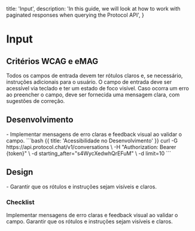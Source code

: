 
  title: 'Input',
  description:
    'In this guide, we will look at how to work with paginated responses when querying the Protocol API',
}

# Input

## Critérios WCAG e eMAG
<Properties fullWidth>
  <Property name="WCAG 1.1.1 / 3.3.2 / eMAG Diretriz 6" type="Rótulos visíveis e instruções">
    Todos os campos de entrada devem ter rótulos claros e, se necessário, instruções adicionais para o usuário.
  </Property>
  <Property name="WCAG 2.1.1 / eMAG Diretriz 5" type="Navegabilidade por teclado">
    O campo de entrada deve ser acessível via teclado e ter um estado de foco visível.
  </Property>
  <Property name="WCAG 3.3.3 / eMAG Diretriz 6" type="Erro e validação">
    Caso ocorra um erro ao preencher o campo, deve ser fornecida uma mensagem clara, com sugestões de correção.
  </Property>
</Properties>


## Desenvolvimento
<Row>
  <Col>
    - Implementar mensagens de erro claras e feedback visual ao validar o campo.
  </Col>
  <Col>
    ```bash {{ title: 'Acessibilidade no Desenvolvimento' }}
    curl -G https://api.protocol.chat/v1/conversations \
      -H "Authorization: Bearer {token}" \
      -d starting_after="s4WycXedwhQrEFuM" \
      -d limit=10
    ```
  </Col>
</Row>

## Design
<Row>
  <Col>
  - Garantir que os rótulos e instruções sejam visíveis e claros.
  </Col>
  <Col>
    <ImageNote
          imageSrc="https://placehold.co/600x200.png"
          imageAlt="Acessibilidade no Design"
        />
  </Col>
</Row>

### Checklist
<Checklist>
Implementar mensagens de erro claras e feedback visual ao validar o campo.
Garantir que os rótulos e instruções sejam visíveis e claros.
</Checklist>
